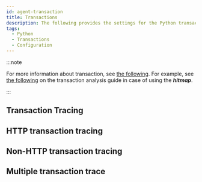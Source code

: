 ```yaml
---
id: agent-transaction
title: Transactions
description: The following provides the settings for the Python transactions.
tags:
  - Python
  - Transactions
  - Configuration
---
```


:::note

For more information about transaction, see [the following](track-transactions-intro). For example, see [the following](trs-view) on the transaction analysis guide in case of using the **_hitmap_**.

:::

## Transaction Tracing


<Transactionprofilestep />


<Pythontrsprofile />

## HTTP transaction tracing


<Pythontrackhttptrs /> 

## Non-HTTP transaction tracing


<Pythontracknonhttptrs /> 

## Multiple transaction trace


<Pythonmultitrace />
